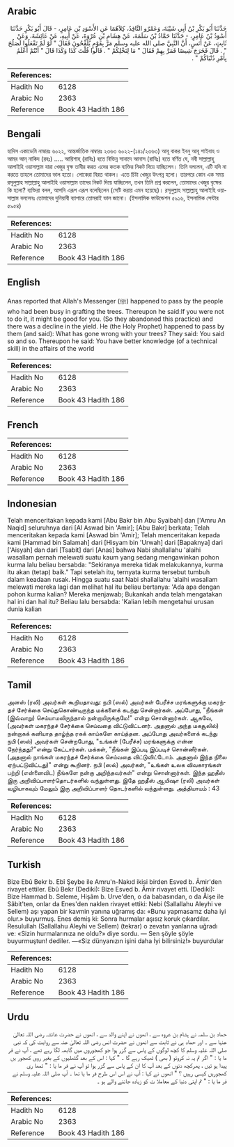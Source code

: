 ## Arabic


<div dir="rtl" lang="ar" style={{fontSize:'larger',backgroundColor:'#f8f9fa',padding:20}}>
حَدَّثَنَا أَبُو بَكْرِ بْنُ أَبِي شَيْبَةَ، وَعَمْرٌو النَّاقِدُ، كِلاَهُمَا عَنِ الأَسْوَدِ بْنِ عَامِرٍ، - قَالَ أَبُو بَكْرٍ حَدَّثَنَا أَسْوَدُ بْنُ عَامِرٍ، - حَدَّثَنَا حَمَّادُ بْنُ سَلَمَةَ، عَنْ هِشَامِ بْنِ عُرْوَةَ، عَنْ أَبِيهِ، عَنْ عَائِشَةَ، وَعَنْ ثَابِتٍ، عَنْ أَنَسٍ، أَنَّ النَّبِيَّ صلى الله عليه وسلم مَرَّ بِقَوْمٍ يُلَقِّحُونَ فَقَالَ ‏"‏ لَوْ لَمْ تَفْعَلُوا لَصَلُحَ ‏"‏ ‏.‏ قَالَ فَخَرَجَ شِيصًا فَمَرَّ بِهِمْ فَقَالَ ‏"‏ مَا لِنَخْلِكُمْ ‏"‏ ‏.‏ قَالُوا قُلْتَ كَذَا وَكَذَا قَالَ ‏"‏ أَنْتُمْ أَعْلَمُ بِأَمْرِ دُنْيَاكُمْ ‏"‏ ‏.‏
</div>
<div style={{backgroundColor:'#f8f9fa',padding:20, marginBottom: 10}}><table> <thead> <tr> <th>References:</th> <th></th> </tr> </thead> <tbody><tr><td>Hadith No</td><td>6128</td></tr><tr><td>Arabic No</td><td>2363</td></tr><tr><td>Reference</td><td>Book 43 Hadith 186</td></tr></tbody></table></div>

## Bengali


<div dir="ltr" lang="bn" style={{fontSize:'larger',backgroundColor:'#f8f9fa',padding:20}}>
হাদিস একাডেমি নাম্বারঃ ৬০২২, আন্তর্জাতিক নাম্বারঃ ২৩৬৩ ৬০২২-(১৪১/২৩৬৩) আবূ বাকর ইবনু আবূ শাইবাহ ও আমর আন্‌ নাকিদ (রহঃ) ..... আয়িশাহ্ (রাযিঃ) হতে বিভিন্ন সানাদে আনাস (রাযিঃ) হতে বর্ণিত যে, নবী সাল্লাল্লাহু আলাইহি ওয়াসাল্লাম যারা খেজুর বৃক্ষ তাবীর করত এদের কতক ব্যক্তির নিকট দিয়ে যাচ্ছিলেন। তিনি বললেন, এটি যদি না করতে তাহলে তোমাদের ভাল হতো। লোকেরা বিরত থাকল। এতে চিটা খেজুর উৎপন্ন হলো। তারপরে কোন এক সময় রসূলুল্লাহ সাল্লাল্লাহু আলাইহি ওয়াসাল্লাম তাদের নিকট দিয়ে যাচ্ছিলেন, তখন তিনি প্রশ্ন করলেন, তোমাদের খেজুর বৃক্ষের কি হলো? ব্যক্তিরা বলল, আপনি এরূপ এরূপ বলেছিলেন (সেটি করায় এমন হয়েছে)। রসূলুল্লাহ সাল্লাল্লাহু আলাইহি ওয়াসাল্লাম বললেনঃ তোমাদের দুনিয়াবী ব্যাপারে তোমরাই ভাল জানো। (ইসলামিক ফাউন্ডেশন ৫৯১৬, ইসলামিক সেন্টার ৫৯৫৪)
</div>
<div style={{backgroundColor:'#f8f9fa',padding:20, marginBottom: 10}}><table> <thead> <tr> <th>References:</th> <th></th> </tr> </thead> <tbody><tr><td>Hadith No</td><td>6128</td></tr><tr><td>Arabic No</td><td>2363</td></tr><tr><td>Reference</td><td>Book 43 Hadith 186</td></tr></tbody></table></div>

## English


<div dir="ltr" lang="en" style={{fontSize:'larger',backgroundColor:'#f8f9fa',padding:20}}>
Anas reported that Allah's Messenger (ﷺ) happened to pass by the people who had been busy in grafting the trees. Thereupon he said:If you were not to do it, it might be good for you. (So they abandoned this practice) and there was a decline in the yield. He (the Holy Prophet) happened to pass by them (and said): What has gone wrong with your trees? They said: You said so and so. Thereupon he said: You have better knowledge (of a technical skill) in the affairs of the world
</div>
<div style={{backgroundColor:'#f8f9fa',padding:20, marginBottom: 10}}><table> <thead> <tr> <th>References:</th> <th></th> </tr> </thead> <tbody><tr><td>Hadith No</td><td>6128</td></tr><tr><td>Arabic No</td><td>2363</td></tr><tr><td>Reference</td><td>Book 43 Hadith 186</td></tr></tbody></table></div>

## French


<div dir="ltr" lang="fr" style={{fontSize:'larger',backgroundColor:'#f8f9fa',padding:20}}>

</div>
<div style={{backgroundColor:'#f8f9fa',padding:20, marginBottom: 10}}><table> <thead> <tr> <th>References:</th> <th></th> </tr> </thead> <tbody><tr><td>Hadith No</td><td>6128</td></tr><tr><td>Arabic No</td><td>2363</td></tr><tr><td>Reference</td><td>Book 43 Hadith 186</td></tr></tbody></table></div>

## Indonesian


<div dir="ltr" lang="id" style={{fontSize:'larger',backgroundColor:'#f8f9fa',padding:20}}>
Telah menceritakan kepada kami [Abu Bakr bin Abu Syaibah] dan ['Amru An Naqid] seluruhnya dari [Al Aswad bin 'Amir]; [Abu Bakr] berkata; Telah menceritakan kepada kami [Aswad bin 'Amir]; Telah menceritakan kepada kami [Hammad bin Salamah] dari [Hisyam bin 'Urwah] dari [Bapaknya] dari ['Aisyah] dan dari [Tsabit] dari [Anas] bahwa Nabi shallallahu 'alaihi wasallam pernah melewati suatu kaum yang sedang mengawinkan pohon kurma lalu beliau bersabda: "Sekiranya mereka tidak melakukannya, kurma itu akan (tetap) baik." Tapi setelah itu, ternyata kurma tersebut tumbuh dalam keadaan rusak. Hingga suatu saat Nabi shallallahu 'alaihi wasallam melewati mereka lagi dan melihat hal itu beliau bertanya: 'Ada apa dengan pohon kurma kalian? Mereka menjawab; Bukankah anda telah mengatakan hal ini dan hal itu? Beliau lalu bersabda: 'Kalian lebih mengetahui urusan dunia kalian
</div>
<div style={{backgroundColor:'#f8f9fa',padding:20, marginBottom: 10}}><table> <thead> <tr> <th>References:</th> <th></th> </tr> </thead> <tbody><tr><td>Hadith No</td><td>6128</td></tr><tr><td>Arabic No</td><td>2363</td></tr><tr><td>Reference</td><td>Book 43 Hadith 186</td></tr></tbody></table></div>

## Tamil


<div dir="ltr" lang="ta" style={{fontSize:'larger',backgroundColor:'#f8f9fa',padding:20}}>
அனஸ் (ரலி) அவர்கள் கூறியதாவது: நபி (ஸல்) அவர்கள் பேரீச்ச மரங்களுக்கு மகரந்தச் சேர்க்கை செய்துகொண்டிருந்த மக்களைக் கடந்து சென்றார்கள். அப்போது, "நீங்கள் (இவ்வாறு) செய்யாமலிருந்தால் நன்றாயிருக்குமே!" என்று சொன்னார்கள். ஆகவே, (அவர்கள் மகரந்தச் சேர்க்கை செய்வதை விட்டுவிட்டனர். அதனால் அந்த மகசூலில்) நன்றாகக் கனியாத தாழ்ந்த ரகக் காய்களே காய்த்தன. அப்போது அவர்களைக் கடந்து நபி (ஸல்) அவர்கள் சென்றபோது, "உங்கள் (பேரீச்ச) மரங்களுக்கு என்ன நேர்ந்தது?"என்று கேட்டார்கள். மக்கள், "நீங்கள் இப்படி இப்படிச் சொன்னீர்கள். (அதனால் நாங்கள் மகரந்தச் சேர்க்கை செய்வதை விட்டுவிட்டோம். அதனால் இந்த நிலை ஏற்பட்டுவிட்டது)" என்று கூறினர். நபி (ஸல்) அவர்கள், "உங்கள் உலக விவகாரங்கள் பற்றி (என்னைவிட) நீங்களே நன்கு அறிந்தவர்கள்" என்று சொன்னார்கள். இந்த ஹதீஸ் இரு அறிவிப்பாளர்தொடர்களில் வந்துள்ளது. இதே ஹதீஸ் ஆயிஷா (ரலி) அவர்கள் வழியாகவும் மேலும் இரு அறிவிப்பாளர் தொடர்களில் வந்துள்ளது. அத்தியாயம் : 43
</div>
<div style={{backgroundColor:'#f8f9fa',padding:20, marginBottom: 10}}><table> <thead> <tr> <th>References:</th> <th></th> </tr> </thead> <tbody><tr><td>Hadith No</td><td>6128</td></tr><tr><td>Arabic No</td><td>2363</td></tr><tr><td>Reference</td><td>Book 43 Hadith 186</td></tr></tbody></table></div>

## Turkish


<div dir="ltr" lang="tr" style={{fontSize:'larger',backgroundColor:'#f8f9fa',padding:20}}>
Bize Ebû Bekr b. Ebî Şeybe ile Amru'n-Nakıd ikisi birden Esved b. Âmir'den rivayet ettiler. Ebû Bekr (Dediki): Bize Esved b. Âmir rivayet etti. (Dediki): Bize Hammad b. Seleme, Hişâm b. Urve'den, o da babasından, o da Âişe ile Sâbit'ten, onlar da Enes'den naklen rivayet ettiki: Nebi (Sallallahu Aleyhi ve Sellem) aşı yapan bir kavmin yanına uğramış da: «Bunu yapmasamz daha iyi olur.» buyurmuş. Enes demiş ki: Sonra hurmalar aşısız koruk çıkardılar. Resulullah (Sallallahu Aleyhi ve Sellem) (tekrar) o zevatın yanlarına uğradı ve: «Sizin hurmalarınıza ne oldu?» diye sordu. — Sen şöyle şöyle buyurmuştun! dediler. —«Siz dünyanızın işini daha İyi bilirsiniz!» buyurdular
</div>
<div style={{backgroundColor:'#f8f9fa',padding:20, marginBottom: 10}}><table> <thead> <tr> <th>References:</th> <th></th> </tr> </thead> <tbody><tr><td>Hadith No</td><td>6128</td></tr><tr><td>Arabic No</td><td>2363</td></tr><tr><td>Reference</td><td>Book 43 Hadith 186</td></tr></tbody></table></div>

## Urdu


<div dir="rtl" lang="ur" style={{fontSize:'larger',backgroundColor:'#f8f9fa',padding:20}}>
حماد بن سلمہ نے ہشام بن عروہ سے ، انھوں نے اپنے والد سے ، انھوں نے حضرت عائشہ رضی اللہ تعالیٰ عنہا سے ۔ اور حماد ہی نے ثابت سے انھوں نے حضرت انس رضی اللہ تعالیٰ عنہ سے روایت کی کہ نبی صلی اللہ علیہ وسلم کا کچھ لوگوں کے پاس سے گزر ہوا جو کھجوروں میں گابھہ لگا رہے تھے ، آپ نے فر ما یا : " اگر تم یہ نہ کروتو ( بھی ) ٹھیک رہے گا ۔ " کہا : اس کے بعد گٹھلیوں کے بغیر روی کھجور یں پیدا ہو ئیں ، پھرکچھ دنوں کے بعد آپ کا ان کے پاس سے گزر ہوا تو آپ نے فر ما یا : " تمھا ری کھجوریں کیسی رہیں ؟ " انھوں نے کہا : آپ نے اس اس طرح فر ما یا تھا ۔ آپ صلی اللہ علیہ وسلم نے فر ما یا : " تم اپنی دنیا کے معاملا ت کو زیادہ جاننے والے ہو ۔
</div>
<div style={{backgroundColor:'#f8f9fa',padding:20, marginBottom: 10}}><table> <thead> <tr> <th>References:</th> <th></th> </tr> </thead> <tbody><tr><td>Hadith No</td><td>6128</td></tr><tr><td>Arabic No</td><td>2363</td></tr><tr><td>Reference</td><td>Book 43 Hadith 186</td></tr></tbody></table></div>